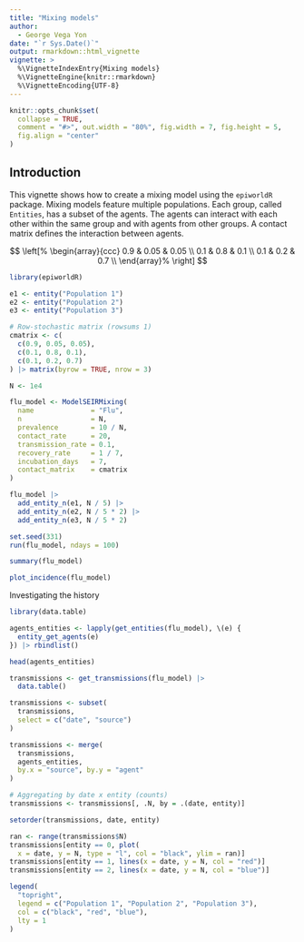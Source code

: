 ```yaml
---
title: "Mixing models"
author:
  - George Vega Yon
date: "`r Sys.Date()`"
output: rmarkdown::html_vignette
vignette: >
  %\VignetteIndexEntry{Mixing models}
  %\VignetteEngine{knitr::rmarkdown}
  %\VignetteEncoding{UTF-8}
---
```


```r
knitr::opts_chunk$set(
  collapse = TRUE,
  comment = "#>", out.width = "80%", fig.width = 7, fig.height = 5,
  fig.align = "center"
)
```

## Introduction

This vignette shows how to create a mixing model using the `epiworldR` package. Mixing models feature multiple populations. Each group, called `Entities`, has a subset of the agents. The agents can interact with each other within the same group and with agents from other groups. A contact matrix defines the interaction between agents.

$$
\left[%
\begin{array}{ccc}
0.9 & 0.05 & 0.05 \\
0.1 & 0.8 & 0.1 \\
0.1 & 0.2 & 0.7 \\
\end{array}%
\right]
$$


```r
library(epiworldR)

e1 <- entity("Population 1")
e2 <- entity("Population 2")
e3 <- entity("Population 3")

# Row-stochastic matrix (rowsums 1)
cmatrix <- c(
  c(0.9, 0.05, 0.05),
  c(0.1, 0.8, 0.1),
  c(0.1, 0.2, 0.7)
) |> matrix(byrow = TRUE, nrow = 3)

N <- 1e4

flu_model <- ModelSEIRMixing(
  name              = "Flu",
  n                 = N,
  prevalence        = 10 / N,
  contact_rate      = 20,
  transmission_rate = 0.1,
  recovery_rate     = 1 / 7,
  incubation_days   = 7,
  contact_matrix    = cmatrix
)

flu_model |>
  add_entity_n(e1, N / 5) |>
  add_entity_n(e2, N / 5 * 2) |>
  add_entity_n(e3, N / 5 * 2)
```

```r
set.seed(331)
run(flu_model, ndays = 100)
```

```r
summary(flu_model)
```

```r
plot_incidence(flu_model)
```

Investigating the history

```r
library(data.table)

agents_entities <- lapply(get_entities(flu_model), \(e) {
  entity_get_agents(e)
}) |> rbindlist()

head(agents_entities)
```

```r
transmissions <- get_transmissions(flu_model) |>
  data.table()

transmissions <- subset(
  transmissions,
  select = c("date", "source")
)

transmissions <- merge(
  transmissions,
  agents_entities,
  by.x = "source", by.y = "agent"
)

# Aggregating by date x entity (counts)
transmissions <- transmissions[, .N, by = .(date, entity)]
```

```r
setorder(transmissions, date, entity)

ran <- range(transmissions$N)
transmissions[entity == 0, plot(
  x = date, y = N, type = "l", col = "black", ylim = ran)]
transmissions[entity == 1, lines(x = date, y = N, col = "red")]
transmissions[entity == 2, lines(x = date, y = N, col = "blue")]

legend(
  "topright",
  legend = c("Population 1", "Population 2", "Population 3"),
  col = c("black", "red", "blue"),
  lty = 1
)
```